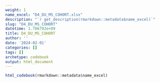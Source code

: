 ```yaml
---
weight: 1
name_excel: "D4_DU_MS_COHORT.xlsx"
description: "`r get_description(rmarkdown::metadata$name_excel)`"
slug: "D4_DU_MS_COHORT"
datetime: 1.706792e+09
title: D4_DU_MS_COHORT
author: ''
date: '2024-02-01'
categories: []
tags: []
archetype: codebook
output: html_document
---
```


```r
html_codebook(rmarkdown::metadata$name_excel)
```
